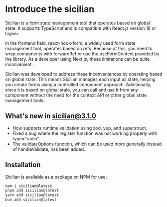 # Introduce the sicilian

Sicilian is a form state management tool that operates based on global state. It supports TypeScript and is compatible with React.js version 18 or higher.

In the frontend field, react-hook-form, a widely used form state management tool, operates based on refs. Because of this, you need to wrap components with forwardRef or use the useFormContext provided by the library. As a developer using Next.js, these limitations can be quite inconvenient.

Sicilian was developed to address these inconveniences by operating based on global state. This means Sicilian manages each input as state, helping you create forms using a controlled component approach. Additionally, since it is based on global state, you can call and use it from any component without the need for the context API or other global state management tools.

##  What's new in sicilian@3.1.0

* Now supports runtime validation using zod, yup, and superstruct.
* Fixed a bug where the register function was not working properly with type="radio".
* The validateOptions function, which can be used more generally instead of handleValidate, has been added.

## Installation

Sicilian is available as a package on NPM for use:

```bash
npm i sicilian@latest
pnpm add sicilian@latest
yarn add sicilian@latest
bun add sicilian@latest
```
